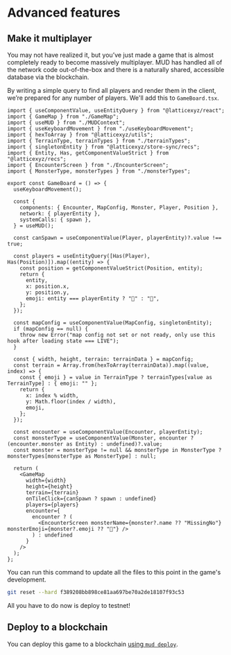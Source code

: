 
# Advanced features

## Make it multiplayer

You may not have realized it, but you’ve just made a game that is almost completely ready to become massively multiplayer. MUD has handled all of the network code out-of-the-box and there is a naturally shared, accessible database via the blockchain.

By writing a simple query to find all players and render them in the client, we’re prepared for any number of players. We'll add this to `GameBoard.tsx`.

<CollapseCode>

```tsx filename="packages/client/src/GameBoard.tsx" {1,8,23-31,67} copy showLineNumbers
import { useComponentValue, useEntityQuery } from "@latticexyz/react";
import { GameMap } from "./GameMap";
import { useMUD } from "./MUDContext";
import { useKeyboardMovement } from "./useKeyboardMovement";
import { hexToArray } from "@latticexyz/utils";
import { TerrainType, terrainTypes } from "./terrainTypes";
import { singletonEntity } from "@latticexyz/store-sync/recs";
import { Entity, Has, getComponentValueStrict } from "@latticexyz/recs";
import { EncounterScreen } from "./EncounterScreen";
import { MonsterType, monsterTypes } from "./monsterTypes";

export const GameBoard = () => {
  useKeyboardMovement();

  const {
    components: { Encounter, MapConfig, Monster, Player, Position },
    network: { playerEntity },
    systemCalls: { spawn },
  } = useMUD();

  const canSpawn = useComponentValue(Player, playerEntity)?.value !== true;

  const players = useEntityQuery([Has(Player), Has(Position)]).map((entity) => {
    const position = getComponentValueStrict(Position, entity);
    return {
      entity,
      x: position.x,
      y: position.y,
      emoji: entity === playerEntity ? "🤠" : "🥸",
    };
  });

  const mapConfig = useComponentValue(MapConfig, singletonEntity);
  if (mapConfig == null) {
    throw new Error("map config not set or not ready, only use this hook after loading state === LIVE");
  }

  const { width, height, terrain: terrainData } = mapConfig;
  const terrain = Array.from(hexToArray(terrainData)).map((value, index) => {
    const { emoji } = value in TerrainType ? terrainTypes[value as TerrainType] : { emoji: "" };
    return {
      x: index % width,
      y: Math.floor(index / width),
      emoji,
    };
  });

  const encounter = useComponentValue(Encounter, playerEntity);
  const monsterType = useComponentValue(Monster, encounter ? (encounter.monster as Entity) : undefined)?.value;
  const monster = monsterType != null && monsterType in MonsterType ? monsterTypes[monsterType as MonsterType] : null;

  return (
    <GameMap
      width={width}
      height={height}
      terrain={terrain}
      onTileClick={canSpawn ? spawn : undefined}
      players={players}
      encounter={
        encounter ? (
          <EncounterScreen monsterName={monster?.name ?? "MissingNo"} monsterEmoji={monster?.emoji ?? "💱"} />
        ) : undefined
      }
    />
  );
};
```

</CollapseCode>

You can run this command to update all the files to this point in the game's development.

```sh copy
git reset --hard f389208bb898ce81aa697be70a2de18107f93c53
```

All you have to do now is deploy to testnet!

## Deploy to a blockchain

You can deploy this game to a blockchain [using `mud deploy`](/cli/deploy).